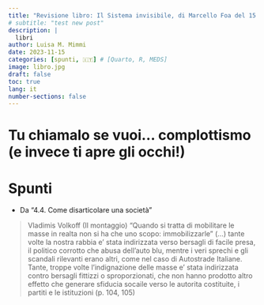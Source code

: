 ```yaml
---
title: "Revisione libro: Il Sistema invisibile, di Marcello Foa del 15 Novembre 2023"
# subtitle: "test new post"
description: |
  libri
author: Luisa M. Mimmi
date: 2023-11-15
categories: [spunti, 🇮🇹] # [Quarto, R, MEDS]
image: libro.jpg
draft: false
toc: true
lang: it
number-sections: false
---
```

 
 
# Tu chiamalo se vuoi... complottismo (e invece ti apre gli occhi!)


# Spunti 

+ Da "4.4. Come disarticolare una società"

> Vladimis Volkoff (Il montaggio) "Quando si tratta di mobilitare le masse in realta non si ha che uno scopo: immobilizzarle" (...) tante volte la nostra rabbia e' stata indirizzata verso bersagli di facile presa, il politico corrotto che abusa dell'auto blu, mentre i veri sprechi e gli scandali rilevanti erano altri, come nel caso di Autostrade Italiane. Tante, troppe volte l'indignazione delle masse e' stata indirizzata contro bersagli fittizzi o sproporzionati, che non hanno prodotto altro effetto che generare sfiducia socaile verso le autorita costituite, i partiti e le istituzioni (p. 104, 105) 
